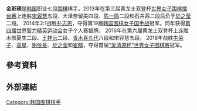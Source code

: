 '''金彩瑛'''{{BD|1996年|1月15日||}}是[[韩国|韩国]]职业七段[[围棋|围棋]]棋手。2013年在第三届黄龙士双登杯[[世界女子围棋擂台赛|世界女子围棋擂台赛]]上连胜[[宋容慧|宋容慧]]五段、大泽奈留美四段、[[陈一鸣_(棋手)|陈一鸣]]二段和石井茜二段后负于[[於之莹|於之莹]]二段。
2014年2:1战胜[[朴志恩|朴志恩]]，夺得第19届[[韩国围棋女子国手战|韩国围棋女子国手战]]冠军。同年获得[[第四届世界智力精英运动会|第四届世界智力精英运动会]]女子个人赛银牌。
2016年在第六届黄龙士双登杯上连胜木部夏生二段、[[王祥云|王祥云]]二段、[[青木喜久代|青木喜久代]]八段和宋容慧五段。
2018年战胜[[牛荣子|牛荣子]]、[[高星_(棋手)|高星]]、[[谢依旻|谢依旻]]、[[於之莹|於之莹]]和[[崔精|崔精]]，夺得首届[[“吴清源杯”世界女子围棋赛|“吴清源杯”世界女子围棋赛]]冠军。

== 參考資料 ==
{{Reflist}}

== 外部連結 ==

[[Category:韩国围棋棋手|Category:韩国围棋棋手]]